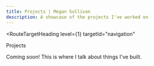 ```yaml
---
title: Projects | Megan Sullivan
description: A showcase of the projects I've worked on
---
```



<RouteTargetHeading
  level={1}
  targetId="navigation"
>
  Projects
</RouteTargetHeading>

Coming soon! This is where I talk about things I've built.
